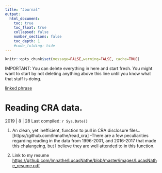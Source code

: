 ```yaml
---
title: "Journal"
output:
  html_document:
    toc: true
    toc_float: true
    collapsed: false
    number_sections: false
    toc_depth: 1
    #code_folding: hide
---
```


```r
knitr::opts_chunk$set(message=FALSE,warning=FALSE, cache=TRUE)
```

IMPORTANT: You can delete everything in here and start fresh. You might want to start by not deleting anything above this line until you know what that stuff is doing.

[linked phrase](https://github.com/lmnathe/LucasNathe/blob/master/images/LucasNathe_resume.pdf)

# Reading CRA data. 

2019 | 8 | 28 Last compiled: `r Sys.Date()`

1. An clean, yet inefficient, function to pull in CRA disclosure files.. [https://github.com/lmnathe/read_cra]
-There are a few peculiarities regarding reading in the data from 1996-2001, and 2016-2017 that made this chalangeing, but I believe they are well attended to in this function. 


1. Link to my resume [https://github.com/lmnathe/LucasNathe/blob/master/images/LucasNathe_resume.pdf](https://github.com/lmnathe/LucasNathe/blob/master/images/LucasNathe_resume.pdf)
  